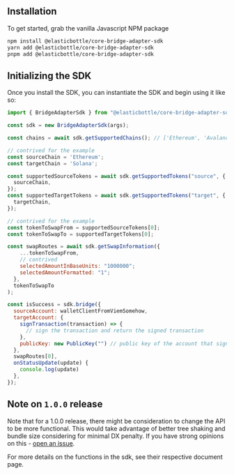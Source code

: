 ## Installation

To get started, grab the vanilla Javascript NPM package

```bash
npm install @elasticbottle/core-bridge-adapter-sdk
yarn add @elasticbottle/core-bridge-adapter-sdk
pnpm add @elasticbottle/core-bridge-adapter-sdk
```

## Initializing the SDK

Once you install the SDK, you can instantiate the SDK and begin using it like so:

```javascript
import { BridgeAdapterSdk } from "@elasticbottle/core-bridge-adapter-sdk";

const sdk = new BridgeAdapterSdk(args);

const chains = await sdk.getSupportedChains(); // ['Ethereum', 'Avalanche', 'Solana', ...]

// contrived for the example
const sourceChain = 'Ethereum';
const targetChain = 'Solana';

const supportedSourceTokens = await sdk.getSupportedTokens("source", {
  sourceChain,
});
const supportedTargetTokens = await sdk.getSupportedTokens("target", {
  targetChain,
});

// contrived for the example
const tokenToSwapFrom = supportedSourceTokens[0];
const tokenToSwapTo = supportedTargetTokens[0];

const swapRoutes = await sdk.getSwapInformation({
    ...tokenToSwapFrom,
    // contrived
    selectedAmountInBaseUnits: "1000000";
    selectedAmountFormatted: "1";
  },
  tokenToSwapTo
);

const isSuccess = sdk.bridge({
  sourceAccount: walletClientFromViemSomehow,
  targetAccount: {
    signTransaction(transaction) => {
      // sign the transaction and return the signed transaction
    },
    publicKey: new PublicKey("") // public key of the account that signed the transaction
  },
  swapRoutes[0],
  onStatusUpdate(update) {
    console.log(update)
  },
});
```

## Note on `1.0.0` release

Note that for a 1.0.0 release, there might be consideration to change the API to be more functional. This would take advantage of better tree shaking and bundle size considering for minimal DX penalty. If you have strong opinions on this - [open an issue](https://github.com/ElasticBottle/bridge-adapter-sdk/issues).

For more details on the functions in the sdk, see their respective document page.
